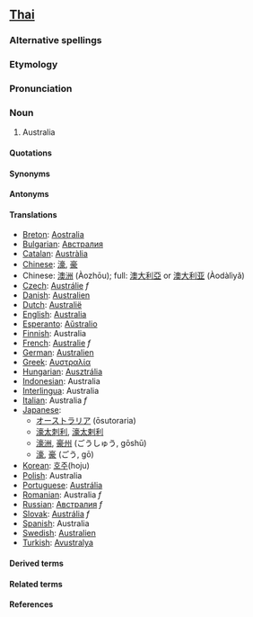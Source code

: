 ==[[Thai]]==
===Alternative spellings===
===Etymology===
===Pronunciation===
===Noun===

#Australia

====Quotations====
====Synonyms====
====Antonyms====
====Translations====
*[[Breton]]: [[Aostralia]]
*[[Bulgarian]]: [[Австралия]]
*[[Catalan]]: [[Austràlia]]
*[[Chinese]]: [[濠]], [[豪]]
*Chinese: [[澳洲]] (Àozhōu); full: [[澳大利亞]] or [[澳大利亚]] (Àodàlìyǎ)
*[[Czech]]: [[Austrálie]]  ''f''
*[[Danish]]: [[Australien]]
*[[Dutch]]: [[Australië]]
*[[English]]: [[Australia]]
*[[Esperanto]]: [[Aŭstralio]]
*[[Finnish]]: Australia
*[[French]]: [[Australie]] ''f''
*[[German]]: [[Australien]]
*[[Greek]]: [[Αυστραλία]]
*[[Hungarian]]: [[Ausztrália]]
*[[Indonesian]]: Australia
*[[Interlingua]]: Australia
*[[Italian]]: Australia ''f''
*[[Japanese]]:
**[[オーストラリア]] (ōsutoraria)
**[[濠太刺利]], [[濠太剌利]]
**[[濠洲]], [[豪州]] (ごうしゅう, gōshū)
**[[濠]], [[豪]] (ごう, gō)
*[[Korean]]: [[호주]](hoju)
*[[Polish]]: Australia
*[[Portuguese]]: [[Austrália]]
*[[Romanian]]: Australia ''f''
*[[Russian]]: [[Австралия]] ''f''
*[[Slovak]]: [[Austrália]] ''f''
*[[Spanish]]: Australia
*[[Swedish]]: [[Australien]]
*[[Turkish]]: [[Avustralya]]

====Derived terms====
====Related terms====
====References====